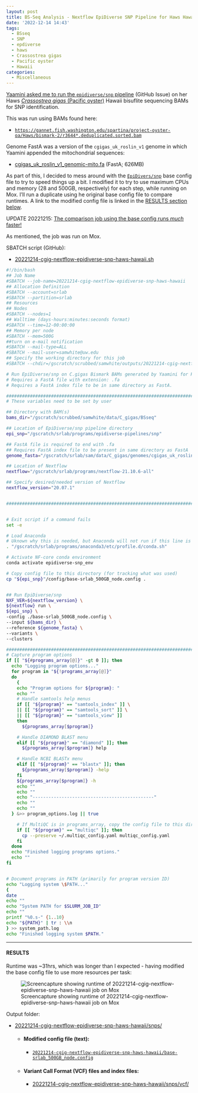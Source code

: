 ```yaml
---
layout: post
title: BS-Seq Analysis - Nextflow EpiDiverse SNP Pipeline for Haws Hawaii C.gigas BAMs from Yaamini
date: '2022-12-14 14:43'
tags: 
  - BSseq
  - SNP
  - epdiverse
  - haws
  - Crassostrea gigas
  - Pacific oyster
  - Hawaii
categories: 
  - Miscellaneous
---
```

[Yaamini asked me to run the `epidiverse/snp` pipeline](https://github.com/RobertsLab/resources/issues/1558) (GitHub Issue) on her Haws [_Crassostrea gigas_ (Pacific oyster)](http://en.wikipedia.org/wiki/Pacific_oyster) Hawaii bisuflite sequencing BAMs for SNP identification.

This was run using BAMs found here:

- [`https://gannet.fish.washington.edu/spartina/project-oyster-oa/Haws/bismark-2/r3644*.deduplicated.sorted.bam`](https://gannet.fish.washington.edu/spartina/project-oyster-oa/Haws/bismark-2/)

Genome FastA was a version of the `cgigas_uk_roslin_v1` genome in which Yaamini appended the mitochondrial sequences:

- [cgigas_uk_roslin_v1_genomic-mito.fa](https://gannet.fish.washington.edu/spartina/project-oyster-oa/Haws/data/cgigas_uk_roslin_v1_genomic-mito.fa) (FastA; 626MB)

As part of this, I decided to mess around with the [`EpiDivers/snp`](https://github.com/EpiDiverse/snp) base config file to try to speed things up a bit. I modified it to try to use maximum CPUs and memory (28 and 500GB, respectively) for each step, while running on Mox. I'll run a duplicate using he original base config file to compare runtimes. A link to the modified config file is linked in the [RESULTS section below](#results).

UPDATE 20221215: [The comparison job using the base config runs _much_ faster!](https://robertslab.github.io/sams-notebook/2022/12/15/BS-Seq-Analysis-Nextflow-EpiDiverse-SNP-Pipeline-for-Haws-Hawaii-C.gigas-BAMs-from-Yaamini-Base-Config.html)

As mentioned, the job was run on Mox.

SBATCH script (GitHub):

- [20221214-cgig-nextflow-epidiverse-snp-haws-hawaii.sh](https://github.com/RobertsLab/sams-notebook/blob/master/sbatch_scripts/20221214-cgig-nextflow-epidiverse-snp-haws-hawaii.sh)

```bash
#!/bin/bash
## Job Name
#SBATCH --job-name=20221214-cgig-nextflow-epidiverse-snp-haws-hawaii
## Allocation Definition
#SBATCH --account=srlab
#SBATCH --partition=srlab
## Resources
## Nodes
#SBATCH --nodes=1
## Walltime (days-hours:minutes:seconds format)
#SBATCH --time=12-00:00:00
## Memory per node
#SBATCH --mem=500G
##turn on e-mail notification
#SBATCH --mail-type=ALL
#SBATCH --mail-user=samwhite@uw.edu
## Specify the working directory for this job
#SBATCH --chdir=/gscratch/scrubbed/samwhite/outputs/20221214-cgig-nextflow-epidiverse-snp-haws-hawaii

# Run EpiDiverse/snp on C.gigas Bismark BAMs generated by Yaamini for Haws Hawaii project.
# Requires a FastA file with extension: .fa
# Requires a FastA index file to be in same directory as FastA.

###################################################################################
# These variables need to be set by user

## Directory with BAM(s)
bams_dir="/gscratch/scrubbed/samwhite/data/C_gigas/BSseq"

## Location of EpiDiverse/snp pipeline directory
epi_snp="/gscratch/srlab/programs/epidiverse-pipelines/snp"

## FastA file is required to end with .fa
## Requires FastA index file to be present in same directory as FastA
genome_fasta="/gscratch/srlab/sam/data/C_gigas/genomes/cgigas_uk_roslin_v1_genomic-mito.fa"

## Location of Nextflow
nextflow="/gscratch/srlab/programs/nextflow-21.10.6-all"

## Specify desired/needed version of Nextflow
nextflow_version="20.07.1"


###################################################################################


# Exit script if a command fails
set -e

# Load Anaconda
# Uknown why this is needed, but Anaconda will not run if this line is not included.
. "/gscratch/srlab/programs/anaconda3/etc/profile.d/conda.sh"

# Activate NF-core conda environment
conda activate epidiverse-snp_env

# Copy config file to this directory (for tracking what was used)
cp "${epi_snp}"/config/base-srlab_500GB_node.config .


## Run EpiDiverse/snp
NXF_VER=${nextflow_version} \
${nextflow} run \
${epi_snp} \
-config ./base-srlab_500GB_node.config \
--input ${bams_dir} \
--reference ${genome_fasta} \
--variants \
--clusters

###################################################################################
# Capture program options
if [[ "${#programs_array[@]}" -gt 0 ]]; then
  echo "Logging program options..."
  for program in "${!programs_array[@]}"
  do
    {
    echo "Program options for ${program}: "
    echo ""
    # Handle samtools help menus
    if [[ "${program}" == "samtools_index" ]] \
    || [[ "${program}" == "samtools_sort" ]] \
    || [[ "${program}" == "samtools_view" ]]
    then
      ${programs_array[$program]}

    # Handle DIAMOND BLAST menu
    elif [[ "${program}" == "diamond" ]]; then
      ${programs_array[$program]} help

    # Handle NCBI BLASTx menu
    elif [[ "${program}" == "blastx" ]]; then
      ${programs_array[$program]} -help
    fi
    ${programs_array[$program]} -h
    echo ""
    echo ""
    echo "----------------------------------------------"
    echo ""
    echo ""
  } &>> program_options.log || true

    # If MultiQC is in programs_array, copy the config file to this directory.
    if [[ "${program}" == "multiqc" ]]; then
      cp --preserve ~/.multiqc_config.yaml multiqc_config.yaml
    fi
  done
  echo "Finished logging programs options."
  echo ""
fi


# Document programs in PATH (primarily for program version ID)
echo "Logging system \$PATH..."
{
date
echo ""
echo "System PATH for $SLURM_JOB_ID"
echo ""
printf "%0.s-" {1..10}
echo "${PATH}" | tr : \\n
} >> system_path.log
echo "Finished logging system $PATH."
```

---

#### RESULTS

Runtime was ~31hrs, which was longer than I expected - having modified the base config file to use more resources per task:

![Screencapture showing runtime of 20221214-cgig-nextflow-epidiverse-snp-haws-hawaii job on Mox](https://github.com/RobertsLab/sams-notebook/blob/master/images/screencaps/20221214-cgig-nextflow-epidiverse-snp-haws-hawaii-runtime.png?raw=true)

Output folder:

- [20221214-cgig-nextflow-epidiverse-snp-haws-hawaii/snps/](https://gannet.fish.washington.edu/Atumefaciens/20221214-cgig-nextflow-epidiverse-snp-haws-hawaii/snps/)

  - #### Modified config file (text):

    - [`20221214-cgig-nextflow-epidiverse-snp-haws-hawaii/base-srlab_500GB_node.config`](https://gannet.fish.washington.edu/Atumefaciens/20221214-cgig-nextflow-epidiverse-snp-haws-hawaii/base-srlab_500GB_node.config)

  - #### Variant Call Format (VCF) files and index files:

      - [20221214-cgig-nextflow-epidiverse-snp-haws-hawaii/snps/vcf/](https://gannet.fish.washington.edu/Atumefaciens/20221214-cgig-nextflow-epidiverse-snp-haws-hawaii/snps/vcf/)